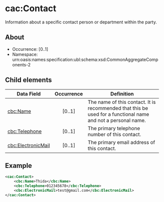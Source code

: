 # cac:Contact
Information about a specific contact person or department within the party.

## About
* Occurrence: [0..1]
* Namespace: urn:oasis:names:specification:ubl:schema:xsd:CommonAggregateComponents-2

## Child elements

| Data Field                                    | Occurrence | Definition |
|-----------------------------------------------|:----------:|------------|
| [cbc:Name](./Name.mdx)                        |   [0..1]   | The name of this contact. It is recommended that this be used for a functional name and not a personal name. |
| [cbc:Telephone](./Telephone.mdx)              |   [0..1]   | The primary telephone number of this contact. |
| [cbc:ElectronicMail](./ElectronicMail.mdx)    |   [0..1]   | The primary email address of this contact. |

## Example 
```xml
<cac:Contact>
    <cbc:Name>Thida</cbc:Name>
    <cbc:Telephone>012345678</cbc:Telephone>
    <cbc:ElectronicMail>test@gmail.com</cbc:ElectronicMail>
</cac:Contact>
```